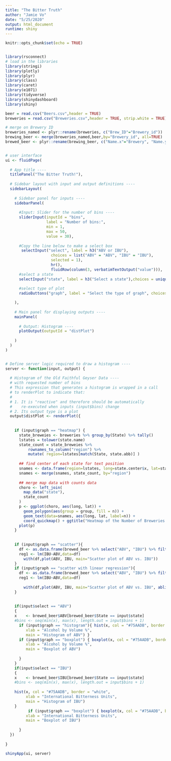 ```yaml
---
title: "The Bitter Truth"
author: "Jamie Vo"
date: "5/25/2020"
output: html_document
runtime: shiny
---
```


```r
knitr::opts_chunk$set(echo = TRUE)


library(rsconnect)
# load in the libraries
library(stringi)
library(plotly)
library(plyr)
library(class)
library(caret)
library(e1071)
library(tidyverse)
library(shinydashboard)
library(shiny)
```

```r
beer = read.csv("Beers.csv",header = TRUE)
breweries = read.csv("Breweries.csv",header = TRUE, strip.white = TRUE)

# merge on Brewery ID
breweries_named <- plyr::rename(breweries, c("Brew_ID"="Brewery_id"))
brewing_beer <- merge(breweries_named,beer,by="Brewery_id", all=TRUE)
brewed_beer <- plyr::rename(brewing_beer, c("Name.x"="Brewery", "Name.y"="Beer"))


# user interface
ui <- fluidPage(
  
  # App title ----
  titlePanel("The Bitter Truth!"),
  
  # Sidebar layout with input and output definitions ----
  sidebarLayout(
    
    # Sidebar panel for inputs ----
    sidebarPanel(
      
      #Input: Slider for the number of bins ----
      sliderInput(inputId = "bins",
                  label = "Number of bins:",
                  min = 1,
                  max = 50,
                  value = 30),
      
      #Copy the line below to make a select box 
       selectInput("select", label = h3("ABV or IBU"), 
                    choices = list("ABV" = "ABV", "IBU" = "IBU"), 
                    selected = 1),
                    hr(),
                    fluidRow(column(3, verbatimTextOutput("value"))),
      #select a state
      selectInput("state", label = h3("Select a state"),choices = unique(brewed_beer$State), selected =1),
      
      #select type of plot
      radioButtons("graph", label = "Select the type of graph", choices =list("histogram", "boxplot", "scatter", "scatter with linear regression", "heatmap", selected = 1)),

    ),
    
    # Main panel for displaying outputs ----
    mainPanel(
      
      # Output: Histogram ----
      plotOutput(outputId = "distPlot")
      
    )
  )
)


# Define server logic required to draw a histogram ----
server <- function(input, output) {
  
  # Histogram of the Old Faithful Geyser Data ----
  # with requested number of bins
  # This expression that generates a histogram is wrapped in a call
  # to renderPlot to indicate that:
  #
  # 1. It is "reactive" and therefore should be automatically
  #    re-executed when inputs (input$bins) change
  # 2. Its output type is a plot
  output$distPlot <- renderPlot({
    
    
    if (input$graph == "heatmap") {
      state_breweies <- breweries %>% group_by(State) %>% tally()
      lstates = tolower(state.name)
      state_count = state_breweies %>% 
          rownames_to_column("region") %>% 
          mutate( region=lstates[match(State, state.abb)] )
      
      ## find center of each state for text position 
      snames <- data.frame(region=lstates, long=state.center$x, lat=state.center$y)
      snames <- merge(snames, state_count, by="region")
      
      ## merge map data with counts data
      choro <- left_join(
        map_data("state"), 
        state_count
      )
      p <- ggplot(choro, aes(long, lat)) +
        geom_polygon(aes(group = group, fill = n)) + 
        geom_text(data=snames, aes(long, lat, label=n)) +
        coord_quickmap() + ggtitle("Heatmap of the Number of Breweries Per State")
      plot(p)
    }
    
    
    if (input$graph == "scatter"){
      df <- as.data.frame(brewed_beer %>% select("ABV", "IBU") %>% filter(brewed_beer$State == input$state))
      reg1 <- lm(IBU~ABV,data=df) 
	    with(df,plot(ABV, IBU, main="Scatter plot of ABV vs. IBU"))
    }
    if (input$graph == "scatter with linear regression"){
      df <- as.data.frame(brewed_beer %>% select("ABV", "IBU") %>% filter(brewed_beer$State == input$state))
      reg1 <- lm(IBU~ABV,data=df) 
	
	    with(df,plot(ABV, IBU, main="Scatter plot of ABV vs. IBU", abline(reg1)))
    }
    
    
    if(input$select == "ABV")
    {
    x    <- brewed_beer$ABV[brewed_beer$State == input$state]
    #bins <- seq(min(x), max(x), length.out = input$bins + 1)
      if (input$graph == "histogram"){ hist(x, col = "#75AADB", border = "white",
         xlab = "Alcohol by Volume %",
         main = "Histogram of ABV") }
      if (input$graph == "boxplot") { boxplot(x, col = "#75AADB", border = "black",
         xlab = "Alcohol by Volume %",
         main = "Boxplot of ABV")
        
      }
    }
    if(input$select == "IBU")
    {
    x    <- brewed_beer$IBU[brewed_beer$State == input$state]
    #bins <- seq(min(x), max(x), length.out = input$bins + 1)
    
    hist(x, col = "#75AADB", border = "white",
         xlab = "International Bitterness Units",
         main = "Histogram of IBU")
    }
          if (input$graph == "boxplot") { boxplot(x, col = "#75AADB", border = "black",
         xlab = "International Bitterness Units",
         main = "Boxplot of IBU")
        
      }
  })
  
}

shinyApp(ui, server)

```
